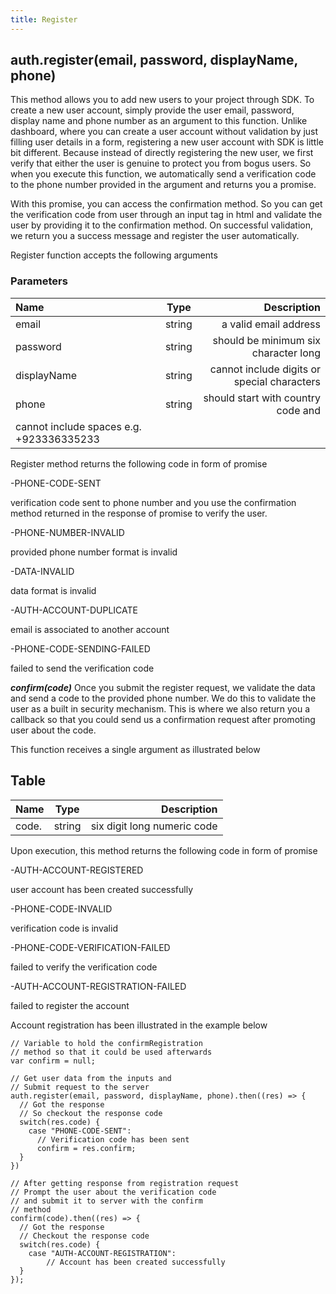 ```yaml
---
title: Register
---
```


## auth.register(email, password, displayName, phone)

This method allows you to add new users to your project through SDK. To create a new user account, simply provide the user email, password, display name and phone number as an argument to this function. Unlike dashboard, where you can create a user account without validation by just filling user details in a form, registering a new user account with SDK is little bit different. Because instead of directly registering the new user, we first verify that either the user is genuine to protect you from bogus users. So when you execute this function, we automatically send a verification code to the phone number provided in the argument and returns you a promise.

With this promise, you can access the confirmation method. So you can get the verification code from user through an input tag in html and validate the user by providing it to the confirmation method. On successful validation, we return you a success message and register the user automatically.

Register function accepts the following arguments

### Parameters

| Name       | Type |   Description |
| :------------ | :---------: | ----------: |
| email        |    string    | a valid email address|
| password     |    string     |   should be minimum six character long |
| displayName |     string        |   cannot include digits or special characters |
| phone    |    string     |  should start with country code and
cannot include spaces e.g. +923336335233 |


Register method returns the following code in form of promise

-PHONE-CODE-SENT

verification code sent to phone number
and you use the confirmation method returned
in the response of promise to verify the user.

-PHONE-NUMBER-INVALID

provided phone number format is invalid

-DATA-INVALID

data format is invalid

-AUTH-ACCOUNT-DUPLICATE

email is associated to another account

-PHONE-CODE-SENDING-FAILED

failed to send the verification code

***confirm(code)***
Once you submit the register request, we validate the data and send a code to the provided phone number. We do this to validate the user as a built in security mechanism. This is where we also return you a callback so that you could send us a confirmation request after promoting user about the code.

This function receives a single argument as illustrated below

## Table

| Name       | Type |   Description |
| :------------ | :---------: | ----------: |
| code.      |    string    | six digit long numeric code|

Upon execution, this method returns the following code in form of promise

-AUTH-ACCOUNT-REGISTERED

user account has been created successfully

-PHONE-CODE-INVALID

verification code is invalid

-PHONE-CODE-VERIFICATION-FAILED

failed to verify the verification code

-AUTH-ACCOUNT-REGISTRATION-FAILED

failed to register the account

Account registration has been illustrated in the example below

```
// Variable to hold the confirmRegistration
// method so that it could be used afterwards
var confirm = null;

// Get user data from the inputs and
// Submit request to the server
auth.register(email, password, displayName, phone).then((res) => {
  // Got the response
  // So checkout the response code
  switch(res.code) {
    case "PHONE-CODE-SENT": 
      // Verification code has been sent
      confirm = res.confirm;
  }
})

// After getting response from registration request
// Prompt the user about the verification code
// and submit it to server with the confirm 
// method
confirm(code).then((res) => {
  // Got the response
  // Checkout the response code
  switch(res.code) {
    case "AUTH-ACCOUNT-REGISTRATION":
        // Account has been created successfully
  }
});
```


